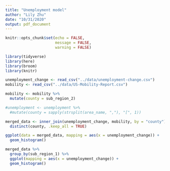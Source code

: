 ```yaml
---
title: "Unemployment model"
author: "Lily Zhu"
date: "10/31/2020"
output: pdf_document
---
```


```r
knitr::opts_chunk$set(echo = FALSE,
                      message = FALSE,
                      warning = FALSE)
```

```r
library(tidyverse)
library(here)
library(broom)
library(knitr)
```

```r
unemployment_change <- read_csv("../data/unemployment-change.csv")
mobility <- read_csv("../data/US-Mobility-Report.csv")

mobility <- mobility %>% 
  mutate(county = sub_region_2)

#unemployment <- unemployment %>% 
  #mutate(county = sapply(strsplit(area_name, ","), "[", 1))

merged_data <- inner_join(unemployment_change, mobility, by = "county") %>% 
  distinct(county, .keep_all = TRUE)
```

```r
ggplot(data = merged_data, mapping = aes(x = unemployment_change)) +
  geom_histogram()
```

```r
merged_data %>% 
  group_by(sub_region_1) %>% 
  ggplot(mapping = aes(x = unemployment_change)) +
  geom_histogram()
```


